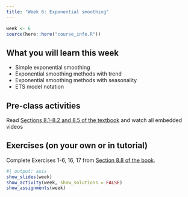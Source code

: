 ```yaml
---
title: "Week 6: Exponential smoothing"
---
```


```r
week <- 6
source(here::here("course_info.R"))
```

## What you will learn this week

* Simple exponential smoothing
* Exponential smoothing methods with trend 
* Exponential smoothing methods with seasonality
* ETS model notation

## Pre-class activities

Read [Sections 8.1-8.2 and 8.5 of the textbook](https://otexts.com/fpp3/expsmooth.html) and watch all embedded videos

## Exercises (on your own or in tutorial)

Complete Exercises 1-6, 16, 17 from [Section 8.8 of the book](https://otexts.com/fpp3/expsmooth-exercises.html).

<!-- [**Solutions to Exercises**](ex6-sol.qmd) -->


```r
#| output: asis
show_slides(week)
show_activity(week, show_solutions = FALSE)
show_assignments(week)
```
